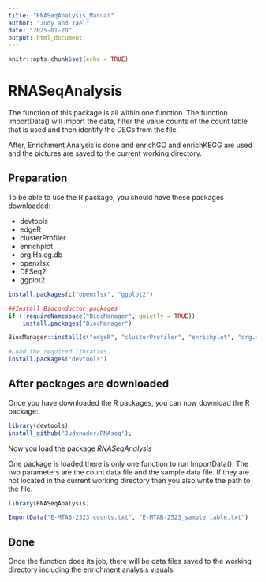 ---
title: "RNASeqAnalysis_Manual"
author: "Judy and Yael"
date: "2025-01-20"
output: html_document
---

```{r setup, include=FALSE}
knitr::opts_chunk$set(echo = TRUE)
```

# RNASeqAnalysis

The function of this package is all within one function. The function ImportData() will import the data, filter the value counts of the count table that is used and then identify the DEGs from the file.

After, Enrichment Analysis is done and enrichGO and enrichKEGG are used and the pictures are saved to the current working directory.

## Preparation

To be able to use the R package, you should have these packages downloaded:

* devtools
* edgeR
* clusterProfiler
* enrichplot
* org.Hs.eg.db
* openxlsx
* DESeq2
* ggplot2

```{r Install, eval = F, echo = T}
install.packages(c("openxlsx", "ggplot2")

##Install Bioconductor packages
if (!requireNamespace("BiocManager", quietly = TRUE))
    install.packages("BiocManager")

BiocManager::install(c("edgeR", "clusterProfiler", "enrichplot", "org.Hs.eg.db", "DESeq2", "AnnotationDbi"))

#Load the required libraries
install.packages("devtools")
```

## After packages are downloaded

Once you have downloaded the R packages, you can now download the R package:

```{r Downloading, eval=F, echo=T}
library(devtools)
install_github("Judynader/RNAseq");
```

Now you load the package *RNASeqAnalysis*

One package is loaded there is only one function to run ImportData(). The two parameters are the count data file and the sample data file. If they are not located in the current working directory then you also write the path to the file.

```{r Using, eval=F, echo=T}
library(RNASeqAnalysis)

ImportData("E-MTAB-2523.counts.txt", "E-MTAB-2523_sample table.txt")

```


## Done

Once the function does its job, there will be data files saved to the working directory including the enrichment analysis visuals.
